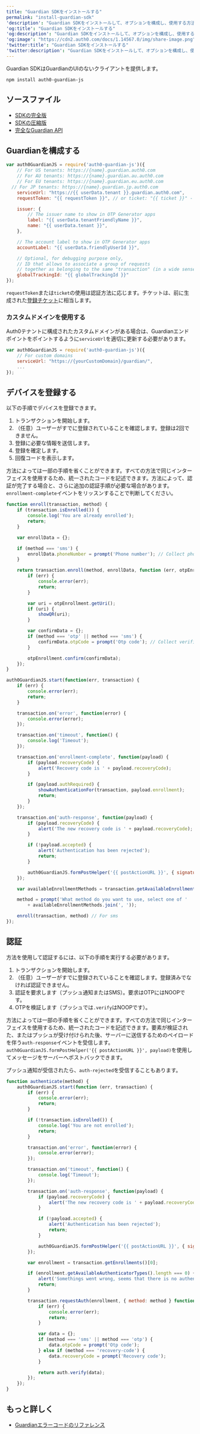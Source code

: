 ---
title: "Guardian SDKをインストールする"
permalink: "install-guardian-sdk"
'description': "Guardian SDKをインストールして、オプションを構成し、使用する方法について説明します。"
'og:title': "Guardian SDKをインストールする"
'og:description': "Guardian SDKをインストールして、オプションを構成し、使用する方法について説明します。"
'og:image': "https://cdn2.auth0.com/docs/1.14567.0/img/share-image.png"
'twitter:title': "Guardian SDKをインストールする"
'twitter:description': "Guardian SDKをインストールして、オプションを構成し、使用する方法について説明します。"
---

Guardian SDKはGuardianのUIのないクライアントを提供します。

`npm install auth0-guardian-js`

## ソースファイル

* [SDKの完全版](https://cdn.auth0.com/js/guardian-js/1.3/guardian-js.js)
* [SDKの圧縮版](https://cdn.auth0.com/js/guardian-js/1.3/guardian-js.min.js)
* [完全なGuardian API](https://github.com/auth0/auth0-guardian.js#full-api)

## Guardianを構成する

```javascript lines
var auth0GuardianJS = require('auth0-guardian-js')({
	// For US tenants: https://{name}.guardian.auth0.com
 	// For AU tenants: https://{name}.guardian.au.auth0.com
 	// For EU tenants: https://{name}.guardian.eu.auth0.com
  // For JP tenants: https://{name}.guardian.jp.auth0.com
	serviceUrl: "https://{{ userData.tenant }}.guardian.auth0.com",
	requestToken: "{{ requestToken }}", // or ticket: "{{ ticket }}" - see below

	issuer: {
		// The issuer name to show in OTP Generator apps
		label: "{{ userData.tenantFriendlyName }}",
		name: "{{ userData.tenant }}",
	},

	// The account label to show in OTP Generator apps
	accountLabel: "{{ userData.friendlyUserId }}",

	// Optional, for debugging purpose only,
	// ID that allows to associate a group of requests
	// together as belonging to the same "transaction" (in a wide sense)
	globalTrackingId: "{{ globalTrackingId }}"
});
```

`requestToken`または`ticket`の使用は認証方法に応じます。チケットは、前に生成された[登録チケット](/docs/ja-jp/secure/multi-factor-authentication/multi-factor-authentication-developer-resources/create-custom-enrollment-tickets)に相当します。

### カスタムドメインを使用する

Auth0テナントに構成されたカスタムドメインがある場合は、Guardianエンドポイントをポイントするように`serviceUrl`を適切に更新する必要があります。

```javascript lines
var auth0GuardianJS = require('auth0-guardian-js')({
    // For custom domains
    serviceUrl: "https://{yourCustomDomain}/guardian/",
    ...
});
```

## デバイスを登録する

以下の手順でデバイスを登録できます。

1. トランザクションを開始します。
2. （任意）ユーザーがすでに登録されていることを確認します。登録は2回できません。
3. 登録に必要な情報を送信します。
4. 登録を確定します。
5. 回復コードを表示します。

方法によっては一部の手順を省くことができます。すべての方法で同じインターフェイスを使用するため、統一されたコードを記述できます。方法によって、認証が完了する場合と、さらに追加の認証手順が必要な場合があります。`enrollment-complete`イベントをリッスンすることで判断してください。

```javascript lines
function enroll(transaction, method) {
	if (transaction.isEnrolled()) {
		console.log('You are already enrolled');
		return;
	}

	var enrollData = {};

	if (method === 'sms') {
		enrollData.phoneNumber = prompt('Phone number'); // Collect phone number
	}

	return transaction.enroll(method, enrollData, function (err, otpEnrollment) {
		if (err) {
			console.error(err);
			return;
		}

		var uri = otpEnrollment.getUri();
		if (uri) {
			showQR(uri);
		}

		var confirmData = {};
		if (method === 'otp' || method === 'sms') {
			confirmData.otpCode = prompt('Otp code'); // Collect verification otp
		}

		otpEnrollment.confirm(confirmData);
	});
}

auth0GuardianJS.start(function(err, transaction) {
	if (err) {
		console.error(err);
		return;
	}

	transaction.on('error', function(error) {
		console.error(error);
	});

	transaction.on('timeout', function() {
		console.log('Timeout');
	});

	transaction.on('enrollment-complete', function(payload) {
		if (payload.recoveryCode) {
			alert('Recovery code is ' + payload.recoveryCode);
		}

		if (payload.authRequired) {
			showAuthenticationFor(transaction, payload.enrollment);
			return;
		}
	});

	transaction.on('auth-response', function(payload) {
		if (payload.recoveryCode) {
			alert('The new recovery code is ' + payload.recoveryCode);
		}

		if (!payload.accepted) {
			alert('Authentication has been rejected');
			return;
		}

		auth0GuardianJS.formPostHelper('{{ postActionURL }}', { signature: payload.signature });
	});

	var availableEnrollmentMethods = transaction.getAvailableEnrollmentMethods();

	method = prompt('What method do you want to use, select one of '
		+ availableEnrollmentMethods.join(', '));

	enroll(transaction, method) // For sms
});
```

## 認証

方法を使用して認証するには、以下の手順を実行する必要があります。

1. トランザクションを開始します。
2. （任意）ユーザーがすでに登録されていることを確認します。登録済みでなければ認証できません。
3. 認証を要求します（プッシュ通知またはSMS）。要求はOTPにはNOOPです。
4. OTPを検証します（プッシュでは`.verify`はNOOPです）。

方法によっては一部の手順を省くことができます。すべての方法で同じインターフェイスを使用するため、統一されたコードを記述できます。要素が検証された、またはプッシュが受け付けられた後、サーバーに送信するためのペイロードを伴う`auth-response`イベントを受信します。`auth0GuardianJS.formPostHelper('{{ postActionURL }}', payload)`を使用してメッセージをサーバーへポストバックできます。

プッシュ通知が受信されたら、`auth-rejected`を受信することもあります。

```javascript lines
function authenticate(method) {
	auth0GuardianJS.start(function (err, transaction) {
		if (err) {
			console.error(err);
			return;
		}

		if (!transaction.isEnrolled()) {
			console.log('You are not enrolled');
			return;
		}

		transaction.on('error', function(error) {
			console.error(error);
		});

		transaction.on('timeout', function() {
			console.log('Timeout');
		});

		transaction.on('auth-response', function(payload) {
			if (payload.recoveryCode) {
				alert('The new recovery code is ' + payload.recoveryCode);
			}

			if (!payload.accepted) {
				alert('Authentication has been rejected');
				return;
			}

			auth0GuardianJS.formPostHelper('{{ postActionURL }}', { signature: payload.signature });
		});

		var enrollment = transaction.getEnrollments()[0];

		if (enrollment.getAvailableAuthenticatorTypes().length === 0) {
			alert('Somethings went wrong, seems that there is no authenticators');
			return;
		}

		transaction.requestAuth(enrollment, { method: method } function(err, auth) {
			if (err) {
				console.error(err);
				return;
			}

			var data = {};
			if (method === 'sms' || method === 'otp') {
				data.otpCode = prompt('Otp code');
			} else if (method === 'recovery-code') {
				data.recoveryCode = prompt('Recovery code');
			}

			return auth.verify(data);
		});
	});
}
```

## もっと詳しく

* [Guardianエラーコードのリファレンス](/docs/ja-jp/secure/multi-factor-authentication/multi-factor-authentication-developer-resources/guardian-error-code-reference)